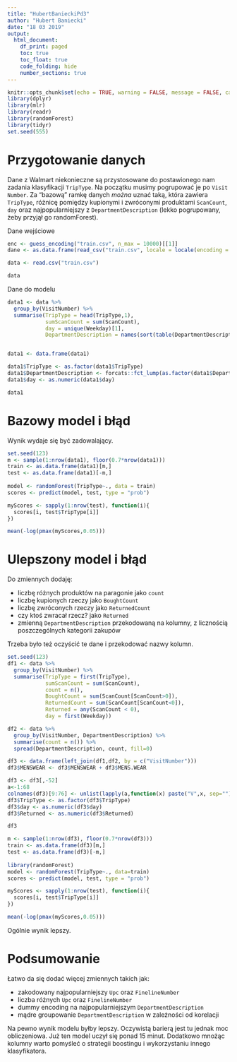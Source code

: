 ```yaml
---
title: "HubertBanieckiPd3"
author: "Hubert Baniecki"
date: "18 03 2019"
output:
  html_document:
    df_print: paged
    toc: true
    toc_float: true
    code_folding: hide
    number_sections: true
---
```


```r
knitr::opts_chunk$set(echo = TRUE, warning = FALSE, message = FALSE, cache = TRUE)
library(dplyr)
library(mlr)
library(readr)
library(randomForest)
library(tidyr)
set.seed(555)
```

# Przygotowanie danych

Dane z Walmart niekonieczne są przystosowane do postawionego nam zadania klasyfikacji `TripType`. Na początku musimy pogrupować je po `Visit Number`. Za "bazową" ramkę danych *można* uznać taką, która zawiera `TripType`, różnicę pomiędzy kupionymi i zwróconymi produktami `ScanCount`, `day` oraz najpopularniejszy z `DepartmentDescription` (lekko pogrupowany, żeby przyjął go randomForest).

Dane wejściowe

```r
enc <- guess_encoding("train.csv", n_max = 10000)[[1]]
dane <- as.data.frame(read_csv("train.csv", locale = locale(encoding = enc[1])))

data <- read.csv("train.csv")

data
```

Dane do modelu

```r
data1 <- data %>% 
  group_by(VisitNumber) %>%
  summarise(TripType = head(TripType,1),
            sumScanCount = sum(ScanCount),
            day = unique(Weekday)[1],
            DepartmentDescription = names(sort(table(DepartmentDescription), decreasing = TRUE))[1])


data1 <- data.frame(data1)

data1$TripType <- as.factor(data1$TripType)
data1$DepartmentDescription <- forcats::fct_lump(as.factor(data1$DepartmentDescription),30)
data1$day <- as.numeric(data1$day)

data1
```

# Bazowy model i błąd

Wynik wydaje się być zadowalający.

```r
set.seed(123)
m <- sample(1:nrow(data1), floor(0.7*nrow(data1)))
train <- as.data.frame(data1)[m,]
test <- as.data.frame(data1)[-m,]
  
model <- randomForest(TripType~., data = train)
scores <- predict(model, test, type = "prob")

myScores <- sapply(1:nrow(test), function(i){
  scores[i, test$TripType[i]]
})

mean(-log(pmax(myScores,0.05)))

```

# Ulepszony model i błąd

Do zmiennych dodaję:

* liczbę różnych produktów na paragonie jako `count`
* liczbę kupionych rzeczy jako `BoughtCount`
* liczbę zwróconych rzeczy jako `ReturnedCount`
* czy ktoś zwracał rzecz? jako `Returned`
* zmienną `DepartmentDescription` przekodowaną na kolumny, z licznością poszczególnych kategorii zakupów

Trzeba było też oczyścić te dane i przekodować nazwy kolumn.

```r
set.seed(123)
df1 <- data %>% 
  group_by(VisitNumber) %>%
  summarise(TripType = first(TripType),
            sumScanCount = sum(ScanCount),
            count = n(),
            BoughtCount = sum(ScanCount[ScanCount>0]),
            ReturnedCount = sum(ScanCount[ScanCount<0]),
            Returned = any(ScanCount < 0),
            day = first(Weekday))

df2 <- data %>% 
  group_by(VisitNumber, DepartmentDescription) %>% 
  summarise(count = n()) %>%
  spread(DepartmentDescription, count, fill=0)

df3 <- data.frame(left_join(df1,df2, by = c("VisitNumber")))
df3$MENSWEAR <- df3$MENSWEAR + df3$MENS.WEAR

df3 <- df3[,-52]
a<-1:68
colnames(df3)[9:76] <- unlist(lapply(a,function(x) paste("V",x, sep="")))
df3$TripType <- as.factor(df3$TripType)
df3$day <- as.numeric(df3$day)
df3$Returned <- as.numeric(df3$Returned)

df3
```

```r
m <- sample(1:nrow(df3), floor(0.7*nrow(df3)))
train <- as.data.frame(df3)[m,]
test <- as.data.frame(df3)[-m,]
  
library(randomForest)
model <- randomForest(TripType~., data=train)
scores <- predict(model, test, type = "prob")

myScores <- sapply(1:nrow(test), function(i){
  scores[i, test$TripType[i]]
})

mean(-log(pmax(myScores,0.05)))
```

Ogólnie wynik lepszy.

# Podsumowanie

Łatwo da się dodać więcej zmiennych takich jak:

* zakodowany najpopularniejszy `Upc` oraz `FinelineNumber`
* liczba różnych `Upc` oraz `FinelineNumber`
* dummy encoding na najpopularniejszym `DepartmentDescription`
* mądre groupowanie `DepartmentDescription` w zależności od korelacji 

Na pewno wynik modelu byłby lepszy. Oczywistą barierą jest tu jednak moc obliczeniowa. Już ten model uczył się ponad 15 minut. Dodatkowo mnożąc kolumny warto pomyśleć o strategii boostingu i wykorzystaniu innego klasyfikatora.
